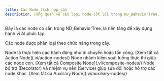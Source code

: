 ```yaml
---
title: Các Node tích hợp sẵn
description: Tổng quan về các loại node cốt lõi trong ND_BehaviorTree.
---
```



Đây là các node có sẵn trong ND_BehaviorTree, là nền tảng để xây dựng hành vi AI phức tạp.

Các node được phân loại theo chức năng trong cây.

<CardGrid>
    <Card title="Action Node" icon="rocket">
        Node lá thực hiện các hành động như di chuyển hoặc tấn công.
        [Xem tất cả Action Node](.vi/action-nodes/)
    </Card>
    <Card title="Composite Node" icon="puzzle">
        Node nhánh kiểm soát luồng thực thi giữa các node con.
        [Xem tất cả Composite Node](.vi/composite-nodes/)
    </Card>
    <Card title="Auxiliary Node" icon="substack">
        Node bổ trợ (Decorator) và nhiệm vụ nền (Service) giúp sửa đổi hoặc hỗ trợ các node khác.
        [Xem tất cả Auxiliary Node](.vi/auxiliary-nodes/)
    </Card>

</CardGrid>
